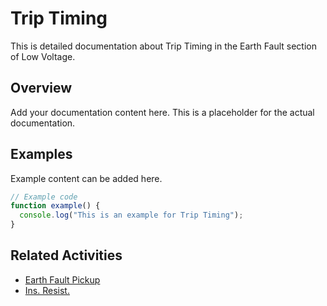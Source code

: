 # Trip Timing

This is detailed documentation about Trip Timing in the Earth Fault section of Low Voltage.

## Overview

Add your documentation content here. This is a placeholder for the actual documentation.

## Examples

Example content can be added here.

```typescript
// Example code
function example() {
  console.log("This is an example for Trip Timing");
}
```

## Related Activities

- [Earth Fault Pickup](/docs/low-voltage/earth-fault/earth-fault-pickup)
- [Ins. Resist.](/docs/low-voltage/earth-fault/ins-resist)
